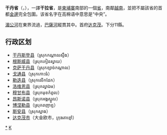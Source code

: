 {{Infobox Cambodian Province
|name = 干丹省
|khmer = ខេត្តកណ្ដាល
|seat = [[达克茂|达克茂]]
|area = 3,568
| population        = 1,265,805
| population_as_of  = 2008年
|density = 355
|isocode = KH-8
|image_map = Cambodia Kandal locator map.svg
|mapsize =200
| leader_party            =
| leader_title            = 省长
| leader_name             = 毛披伦
}}
'''干丹省'''（{{kmr|k=ខេត្តកណ្ដាល|r=khaet Kandal}}，{{IPA-km|kʰaet kɑn.ˈɗaːl}}），一譯'''干拉省'''，是[[柬埔寨|柬埔寨]]南部的一個[[柬埔寨行政區劃|省]]，南鄰[[越南|越南]]，並把不屬該省的首都[[金邊|金邊]]完全包圍。该省名字在高棉语中意思是“中央”。

[[湄公河|湄公河]]在東界流過，[[巴薩河|巴薩河]]縱貫其中。首府[[达克茂|达克茂]]。下分11縣。

==行政区划==
*[[干丹斯登县|干丹斯登县]]（ស្រុកកណ្ដាលស្ទឹង）
*[[根斯威县|根斯威县]]（ស្រុកកៀនស្វាយ）
*[[克萨干丹县|克萨干丹县]]（ស្រុកខ្សាច់កណ្ដាល）<!--译名待查-->
*[[戈通县|戈通县]]（ស្រុកកោះធំ）
*[[勒迭县|勒迭县]]（ស្រុកលើកដែក）<!--译名待查-->
*[[洛维恩县|洛维恩县]]（ស្រុកល្វាឯម）
*[[穆甘布县|穆甘布县]]（ស្រុកមុខកំពូល）<!--译名待查-->
*[[昂斯诺县|昂斯诺县]]（ស្រុកអង្គស្នួល）
*[[博涅勒县|博涅勒县]]（ស្រុកពញាឮ）
*[[斯安县|斯安县]]（ស្រុកស្អាង）<!--译名待查-->
*[[达克茂市|达克茂市]]（大金欧市，ក្រុងតាខ្មៅ）

{{Cambodia}}
{{干丹省行政区划}}
{{Cambodia-stub}}
[[Category:干丹省|*]]
[[Category:柬埔寨省份|K]]